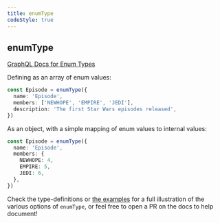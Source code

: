 ```yaml
---
title: enumType
codeStyle: true
---
```


## enumType

[GraphQL Docs for Enum Types](https://graphql.org/learn/schema/#enumeration-types)

Defining as an array of enum values:

```ts
const Episode = enumType({
  name: 'Episode',
  members: ['NEWHOPE', 'EMPIRE', 'JEDI'],
  description: 'The first Star Wars episodes released',
})
```

As an object, with a simple mapping of enum values to internal values:

```ts
const Episode = enumType({
  name: 'Episode',
  members: {
    NEWHOPE: 4,
    EMPIRE: 5,
    JEDI: 6,
  },
})
```

Check the type-definitions or [the examples](https://github.com/graphql-nexus/schema/tree/develop/examples) for a full illustration of the various options of `enumType`, or feel free to open a PR on the docs to help document!
